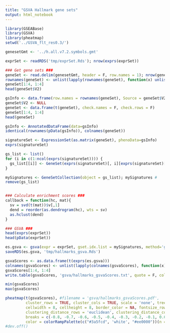 ```yaml
---
title: "GSVA Hallmark gene sets"
output: html_notebook
---
```



```r
library(GSEABase)
library(GSVA)
library(pheatmap)
setwd('../GSVA_flt_res0.3/')

genesetGmt <- '../h.all.v7.2.symbols.gmt'

exprSet <- readRDS('tmp/exprSet.Rds'); nrow(exprs(exprSet))

### Get gene sets ###
geneSet <- read.delim(genesetGmt, header = F, row.names = 1); nrow(geneSet)
rownames(geneSet) <- unlist(lapply(rownames(geneSet), function(x) unlist(strsplit(as.character(x), split = 'HALLMARK_'))[2] ))
geneSet[1:4, 1:4]
head(geneSet$V2)

gsInfo <- data.frame(row.names = rownames(geneSet), Source = geneSet$V2); head(gsInfo)
geneSet$V2 <- NULL
geneSet <- data.frame(t(geneSet), check.names = F, check.rows = F)
geneSet[1:4, 1:4]
head(geneSet)

gsInfo <- AnnotatedDataFrame(data=gsInfo)
identical(rownames(pData(gsInfo)), colnames(geneSet))

signatureSet <- ExpressionSet(as.matrix(geneSet), phenoData=gsInfo)
exprs(signatureSet)

gs_list <- list()
for (i in c(1:ncol(exprs(signatureSet)))) {
  gs_list[[i]] <- GeneSet(exprs(signatureSet)[, i][exprs(signatureSet)[, i] != ''], setName = as.character(colnames(exprs(signatureSet))[i]))
}

mySignatures <- GeneSetCollection(object = gs_list); mySignatures #
remove(gs_list)


### Calculate enrichment scores ###
callback = function(hc, mat){
  sv = svd(t(mat))$v[,1]
  dend = reorder(as.dendrogram(hc), wts = sv)
  as.hclust(dend)
}

### GSVA ###
head(exprs(exprSet))
head(pData(exprSet))

es.gsva <- gsva(expr = exprSet, gset.idx.list = mySignatures, method='gsva', verbose=T, kcdf = 'Gaussian', parallel.sz = 2)
saveRDS(es.gsva, 'tmp/hallmarks_gsva.Rds')

gsvaScores <- as.data.frame(t(exprs(es.gsva)))
colnames(gsvaScores) <- unlist(lapply(colnames(gsvaScores), function(x) gsub('_', ' ', paste0(c(substring(as.character(x), 1, 1), tolower(substring(as.character(x), 2))), collapse = '')) ))
gsvaScores[1:4, 1:4]
write.table(gsvaScores, 'gsva/hallmarks_gsvaScores.txt', quote = F, col.names = NA, sep = '\t')

min(gsvaScores)
max(gsvaScores)

pheatmap(t(gsvaScores), #filename = 'gsva/hallmarks_gsvaScores.pdf',
         cluster_rows = TRUE, cluster_cols = TRUE, scale = 'none', treeheight_row = 10, treeheight_col = 10,
         cellwidth = 8, cellheight = 8, border_color = NA, fontsize_row = 7, fontsize_col = 7, 
         clustering_distance_rows = 'euclidean', clustering_distance_cols = 'euclidean', clustering_method = 'complete', clustering_callback = callback,
         breaks = c(-0.8, -0.7, -0.6, -0.5, -0.4, -0.3, -0.2, -0.1, 0.0, 0.1, 0.2, 0.3, 0.4, 0.5, 0.6, 0.7, 0.8),
         color = colorRampPalette(c("#3a5fcd", 'white', "#ee0000"))(n = 16))
#dev.off()

```
